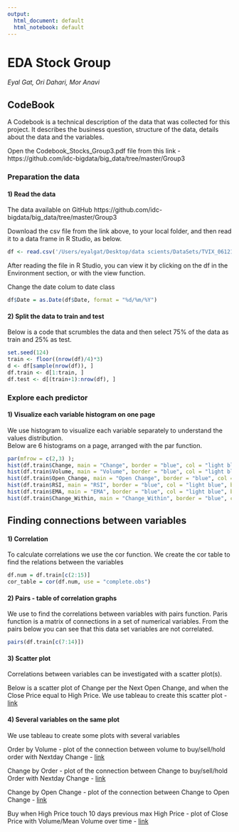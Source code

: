 ```yaml
---
output:
  html_document: default
  html_notebook: default
---
```

# EDA Stock Group</br>
*Eyal Gat, Ori Dahari, Mor Anavi*

## CodeBook
A Codebook is a technical description of the data that was collected for this project. It describes the business question, structure of the data, details about the data and the variables.

Open the Codebook_Stocks_Group3.pdf file from this link - https://github.com/idc-bigdata/big_data/tree/master/Group3
 
### Preparation the data

#### 1) Read the data 

The data available on GitHub
https://github.com/idc-bigdata/big_data/tree/master/Group3

Download the csv file from the link above, to your local folder, and then read it to a data frame in R Studio, as below.

```r
df <- read.csv('/Users/eyalgat/Desktop/data scients/DataSets/TVIX_06121000.csv') # Change this path to your downloaded file
```

After reading the file in R Studio, you can view it by clicking on the df in the Environment section, or with the view function. 

Change the date colum to date class

```r
df$Date = as.Date(df$Date, format = "%d/%m/%Y")
```

#### 2) Split the data to train and test
Below is a code that scrumbles the data and then select 75% of the data as train and 25% as test.


```r
set.seed(124)
train <- floor((nrow(df)/4)*3)
d <- df[sample(nrow(df)), ]
df.train <- d[1:train, ]
df.test <- d[(train+1):nrow(df), ]
```


### Explore each predictor

#### 1) Visualize each variable histogram on one page
We use histogram to visualize each variable separately to understand the values distribution.</br>
Below are 6 histograms on a page, arranged with the par function.
```r
par(mfrow = c(2,3) ); 
hist(df.train$Change, main = "Change", border = "blue", col = "light blue", breaks = 10, xlab = NA, ylab = NA) 
hist(df.train$Volume, main = "Volume", border = "blue", col = "light blue", breaks = 5, xlab = NA, ylab = NA) 
hist(df.train$Open_Change, main = "Open Change", border = "blue", col = "light blue", breaks = 7, xlab = NA, ylab = NA) 
hist(df.train$RSI, main = "RSI", border = "blue", col = "light blue", breaks = 20, xlab = NA, ylab = NA)
hist(df.train$EMA, main = "EMA", border = "blue", col = "light blue", breaks = 5, xlab = NA, ylab = NA)
hist(df.train$Change_Within, main = "Change_Within", border = "blue", col = "light blue", breaks = 7, xlab = NA, ylab = NA) 
```

## Finding connections between variables 

#### 1) Correlation

To calculate correlations we use the cor function.
We create the cor table to find the relations between the variables

```r
df.num = df.train[c(2:15)]
cor_table = cor(df.num, use = "complete.obs")
```


#### 2) Pairs - table of correlation graphs

We use to find the correlations between variables with pairs function.
Paris function is a matrix of connections in a set of numerical variables. 
From the pairs below you can see that this data set variables are not correlated.

```r
pairs(df.train[c(7:14)])
```


#### 3) Scatter plot

Correlations between variables can be investigated with a scatter plot(s).

Below is a scatter plot of Change per the Next Open Change, and when the Close Price equal to High Price.
We use tableau to create this scatter plot - [link](https://public.tableau.com/views/HighClose/HighClose?:embed=y&:display_count=yes)


#### 4) Several variables on the same plot
We use tableau to create some plots with several variables

Order by  Volume - plot of the connection between volume to buy/sell/hold order with Nextday Change - [link](https://public.tableau.com/views/OrderbyVolumewithNextdayChange/OrderbyVolumewithNextdayClose?:embed=y&:display_count=yes&publish=yes)

Change by Order -  plot of the connection between Change to buy/sell/hold Order with Nextday Change - [link](https://public.tableau.com/views/ChangebyOrderwithNextdayChange/ChangebyOrderwithNextdayChange?:embed=y&:display_count=yes&publish=yes)

Change by Open Change -  plot of the connection between Change to Open Change - [link](https://public.tableau.com/views/ChangebyOpenChange/ChangebyOpenChange?:embed=y&:display_count=yes&publish=yes)

Buy when High Price touch 10 days previous max High Price - plot of Close Price with Volume/Mean Volume over time - [link](https://public.tableau.com/profile/ori.dahari#!/vizhome/AAPL_4/Dashboard1)







